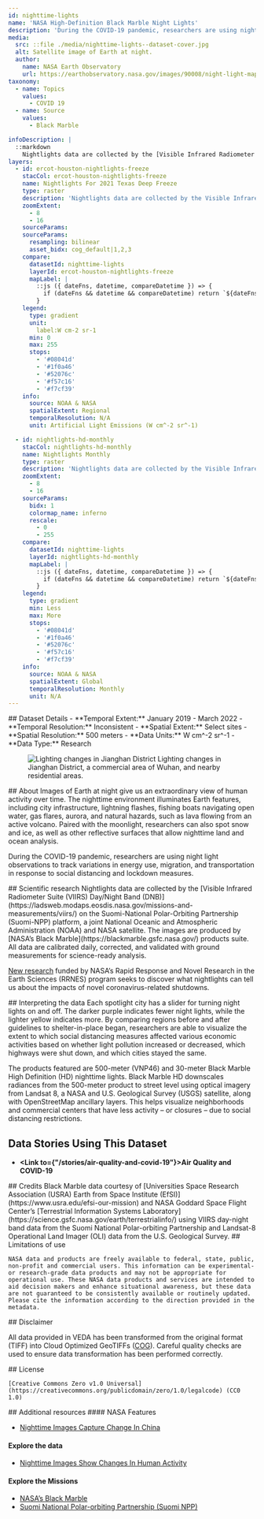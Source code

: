 ```yaml
---
id: nighttime-lights
name: 'NASA High-Definition Black Marble Night Lights'
description: 'During the COVID-19 pandemic, researchers are using night light observations to track variations in energy use, migration, and transportation in response to social distancing and lockdown measures.'
media:
  src: ::file ./media/nighttime-lights--dataset-cover.jpg
  alt: Satellite image of Earth at night.
  author:
    name: NASA Earth Observatory
    url: https://earthobservatory.nasa.gov/images/90008/night-light-maps-open-up-new-applications
taxonomy:
  - name: Topics
    values:
      - COVID 19
  - name: Source
    values:
      - Black Marble

infoDescription: |
  ::markdown
    Nightlights data are collected by the [Visible Infrared Radiometer Suite (VIIRS) Day/Night Band (DNB)](https://ladsweb.modaps.eosdis.nasa.gov/missions-and-measurements/viirs/) on the Suomi-National Polar-Orbiting Partnership (Suomi-NPP) platform, a joint National Oceanic and Atmospheric Administration (NOAA) and NASA satellite. The images are produced by [NASA’s Black Marble](https://blackmarble.gsfc.nasa.gov/) products suite. All data are calibrated daily, corrected, and validated with ground measurements for science-ready analysis.
layers:
  - id: ercot-houston-nightlights-freeze
    stacCol: ercot-houston-nightlights-freeze
    name: Nightlights For 2021 Texas Deep Freeze
    type: raster
    description: 'Nightlights data are collected by the Visible Infrared Radiometer Suite (VIIRS) Day/Night Band (DNB) on the Suomi-National Polar-Orbiting Partnership (Suomi-NPP) platform, a joint National Oceanic and Atmospheric Administration (NOAA) and NASA satellite.'
    zoomExtent:
      - 8
      - 16
    sourceParams:
    sourceParams:
      resampling: bilinear
      asset_bidx: cog_default|1,2,3
    compare:
      datasetId: nighttime-lights
      layerId: ercot-houston-nightlights-freeze
      mapLabel: |
        ::js ({ dateFns, datetime, compareDatetime }) => {
          if (dateFns && datetime && compareDatetime) return `${dateFns.format(datetime, 'LLL yyyy')} VS ${dateFns.format(compareDatetime, 'LLL yyyy')}`;
        }
    legend:
      type: gradient
      unit:
        label:W cm-2 sr-1
      min: 0
      max: 255
      stops:
        - '#08041d'
        - '#1f0a46'
        - '#52076c'
        - '#f57c16'
        - '#f7cf39'
    info:
      source: NOAA & NASA
      spatialExtent: Regional
      temporalResolution: N/A
      unit: Artificial Light Emissions (W cm^-2 sr^-1)

  - id: nightlights-hd-monthly
    stacCol: nightlights-hd-monthly
    name: Nightlights Monthly
    type: raster
    description: 'Nightlights data are collected by the Visible Infrared Radiometer Suite (VIIRS) Day/Night Band (DNB) on the Suomi-National Polar-Orbiting Partnership (Suomi-NPP) platform, a joint National Oceanic and Atmospheric Administration (NOAA) and NASA satellite.'
    zoomExtent:
      - 8
      - 16
    sourceParams:
      bidx: 1
      colormap_name: inferno
      rescale:
        - 0
        - 255
    compare:
      datasetId: nighttime-lights
      layerId: nightlights-hd-monthly
      mapLabel: |
        ::js ({ dateFns, datetime, compareDatetime }) => {
          if (dateFns && datetime && compareDatetime) return `${dateFns.format(datetime, 'LLL yyyy')} VS ${dateFns.format(compareDatetime, 'LLL yyyy')}`;
        }
    legend:
      type: gradient
      min: Less
      max: More
      stops:
        - '#08041d'
        - '#1f0a46'
        - '#52076c'
        - '#f57c16'
        - '#f7cf39'
    info:
      source: NOAA & NASA
      spatialExtent: Global
      temporalResolution: Monthly 
      unit: N/A
---
```


<Block>
  <Prose>
  ## Dataset Details
  - **Temporal Extent:** January 2019 - March 2022
  - **Temporal Resolution:** Inconsistent
  - **Spatial Extent:** Select sites
  - **Spatial Resolution:** 500 meters
  - **Data Units:** W cm^-2 sr^-1
  - **Data Type:** Research
  </Prose>
<Figure>
  <Image
  src={new URL('./media/nighttime-lights--wuhan-bef-after.png', import.meta.url).href}
  alt='Lighting changes in Jianghan District'
  />
  <Caption 
    attrAuthor='NASA' 
    attrUrl='https://nasa.gov/'
  >
    Lighting changes in Jianghan District, a commercial area of Wuhan, and nearby residential areas.
  </Caption> 
</Figure>
</Block>

<Block>
  <Prose>
  ## About
  Images of Earth at night give us an extraordinary view of human activity over time. The nighttime environment illuminates Earth features, including city infrastructure, lightning flashes, fishing boats navigating open water, gas flares, aurora, and natural hazards, such as lava flowing from an active volcano. Paired with the moonlight, researchers can also spot snow and ice, as well as other reflective surfaces that allow nighttime land and ocean analysis.

  During the COVID-19 pandemic, researchers are using night light observations to track variations in energy use, migration, and transportation in response to social distancing and lockdown measures.
  </Prose>
</Block>

<Block>
  <Prose>
  ## Scientific research
  Nightlights data are collected by the [Visible Infrared Radiometer Suite (VIIRS) Day/Night Band (DNB)](https://ladsweb.modaps.eosdis.nasa.gov/missions-and-measurements/viirs/) on the Suomi-National Polar-Orbiting Partnership (Suomi-NPP) platform, a joint National Oceanic and Atmospheric Administration (NOAA) and NASA satellite. The images are produced by [NASA’s Black Marble](https://blackmarble.gsfc.nasa.gov/) products suite. All data are calibrated daily, corrected, and validated with ground measurements for science-ready analysis.

  [New research](https://science.nasa.gov/earth-science/rrnes-awards) funded by NASA’s Rapid Response and Novel Research in the Earth Sciences (RRNES) program seeks to discover what nightlights can tell us about the impacts of novel coronavirus-related shutdowns.
  </Prose>
</Block>

<Block>
  <Prose>
  ## Interpreting the data
  Each spotlight city has a slider for turning night lights on and off. The darker purple indicates fewer night lights, while the lighter yellow indicates more. By comparing regions before and after guidelines to shelter-in-place began, researchers are able to visualize the extent to which social distancing measures affected various economic activities based on whether light pollution increased or decreased, which highways were shut down, and which cities stayed the same.

  The products featured are 500-meter (VNP46) and 30-meter Black Marble High Definition (HD) nighttime lights. Black Marble HD downscales radiances from the 500-meter product to street level using optical imagery from Landsat 8, a NASA and U.S. Geological Survey (USGS) satellite, along with OpenStreetMap ancillary layers. This helps visualize neighborhoods and commercial centers that have less activity – or closures – due to social distancing restrictions.
  </Prose>
</Block>




<Block>
  <Prose>
  
  ## Data Stories Using This Dataset
  
  - **<Link to={"/stories/air-quality-and-covid-19"}>Air Quality and COVID-19</Link>**<br />
  </Prose>
</Block>


<Block>
  <Prose>
  ## Credits
  Black Marble data courtesy of [Universities Space Research Association (USRA) Earth from Space Institute (EfSI)](https://www.usra.edu/efsi-our-mission) and NASA Goddard Space Flight Center’s [Terrestrial Information Systems Laboratory](https://science.gsfc.nasa.gov/earth/terrestrialinfo/) using VIIRS day-night band data from the Suomi National Polar-orbiting Partnership and Landsat-8 Operational Land Imager (OLI) data from the U.S. Geological Survey.
  </Prose>
</Block>


<Block>
  <Prose>
    ## Limitations of use

    NASA data and products are freely available to federal, state, public, non-profit and commercial users. This information can be experimental- or research-grade data products and may not be appropriate for operational use. These NASA data products and services are intended to aid decision makers and enhance situational awareness, but these data are not guaranteed to be consistently available or routinely updated. Please cite the information according to the direction provided in the metadata.
  </Prose>
</Block>


<Block>
  <Prose>
  ## Disclaimer

  All data provided in VEDA has been transformed from the original format (TIFF) into Cloud Optimized GeoTIFFs ([COG](https://www.cogeo.org)). Careful quality checks are used to ensure data transformation has been performed correctly.  
  </Prose>
</Block>


<Block>
  <Prose>
    ## License

    [Creative Commons Zero v1.0 Universal](https://creativecommons.org/publicdomain/zero/1.0/legalcode) (CC0 1.0)
  </Prose>
</Block>


<Block>
  <Prose>
  ## Additional resources
  #### NASA Features

  * [Nighttime Images Capture Change In China](https://earthobservatory.nasa.gov/images/146481/nighttime-images-capture-change-in-china)

  #### Explore the data

  * [Nighttime Images Show Changes In Human Activity](https://earthdata.nasa.gov/learn/articles/feature-articles/nighttime-images-wuhan)

  #### Explore the Missions

  * [NASA’s Black Marble](https://blackmarble.gsfc.nasa.gov/)
  * [Suomi National Polar-orbiting Partnership (Suomi NPP)](https://www.nasa.gov/mission_pages/NPP/main/index.html)
  </Prose>
</Block>
